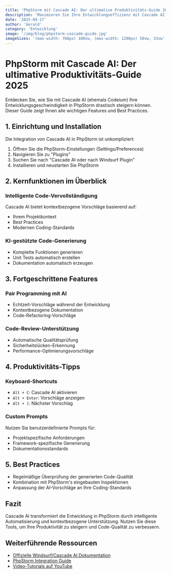 ```yaml
---
title: 'PhpStorm mit Cascade AI: Der ultimative Produktivitäts-Guide 2025'
description: 'Maximieren Sie Ihre Entwicklungseffizienz mit Cascade AI (ehemals Codeium) in PhpStorm. Praxisnahe Tipps, Einrichtung und fortgeschrittene Features für moderne Entwickler.'
date: '2025-04-17'
author: 'Gerald'
category: 'Entwicklung'
image: '/img/blog/phpstorm-cascade-guide.jpg'
imageSizes: '(max-width: 768px) 100vw, (max-width: 1200px) 50vw, 33vw'
---
```


# PhpStorm mit Cascade AI: Der ultimative Produktivitäts-Guide 2025

Entdecken Sie, wie Sie mit Cascade AI (ehemals Codeium) Ihre Entwicklungsgeschwindigkeit in PhpStorm drastisch steigern können. Dieser Guide zeigt Ihnen alle wichtigen Features und Best Practices.

## 1. Einrichtung und Installation

Die Integration von Cascade AI in PhpStorm ist unkompliziert:

1. Öffnen Sie die PhpStorm-Einstellungen (Settings/Preferences)
2. Navigieren Sie zu "Plugins"
3. Suchen Sie nach "Cascade AI oder nach Windsurf Plugin"
4. Installieren und neustarten Sie PhpStorm

## 2. Kernfunktionen im Überblick

### Intelligente Code-Vervollständigung

Cascade AI bietet kontextbezogene Vorschläge basierend auf:
- Ihrem Projektkontext
- Best Practices
- Modernen Coding-Standards

### KI-gestützte Code-Generierung

- Komplette Funktionen generieren
- Unit Tests automatisch erstellen
- Dokumentation automatisch erzeugen

## 3. Fortgeschrittene Features

### Pair Programming mit AI

- Echtzeit-Vorschläge während der Entwicklung
- Kontextbezogene Dokumentation
- Code-Refactoring-Vorschläge

### Code-Review-Unterstützung

- Automatische Qualitätsprüfung
- Sicherheitslücken-Erkennung
- Performance-Optimierungsvorschläge

## 4. Produktivitäts-Tipps

### Keyboard-Shortcuts

- `Alt + C`: Cascade AI aktivieren
- `Alt + Enter`: Vorschläge anzeigen
- `Alt + ]`: Nächster Vorschlag

### Custom Prompts

Nutzen Sie benutzerdefinierte Prompts für:
- Projektspezifische Anforderungen
- Framework-spezifische Generierung
- Dokumentationsstandards

## 5. Best Practices

- Regelmäßige Überprüfung der generierten Code-Qualität
- Kombination mit PhpStorm's eingebauten Inspektionen
- Anpassung der AI-Vorschläge an Ihre Coding-Standards

## Fazit

Cascade AI transformiert die Entwicklung in PhpStorm durch intelligente Automatisierung und kontextbezogene Unterstützung. Nutzen Sie diese Tools, um Ihre Produktivität zu steigern und Code-Qualität zu verbessern.

## Weiterführende Ressourcen

- [Offizielle Windsurf/Cascade AI Dokumentation](https://docs.windsurf.com/windsurf/getting-started)
- [PhpStorm Integration Guide](https://plugins.jetbrains.com/plugin/20540-windsurf-plugin-formerly-codeium-for-python-js-java-go--)
- [Video-Tutorials auf YouTube](https://www.youtube.com/@windsurf_ai)
